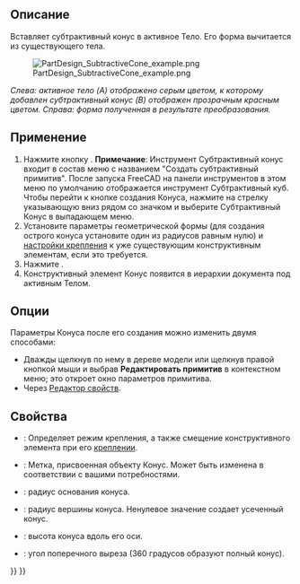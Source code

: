 <languages/>

{{Docnav/ru
|[[PartDesign_SubtractiveSphere/ru|Субтрактивная сфера]]
|[[PartDesign_SubtractiveEllipsoid/ru|Субтрактивный эллипсоид]]
|[[PartDesign_Workbench/ru|Верстак PartDesign]]
|IconL=PartDesign_SubtractiveSphere.svg
|IconR=PartDesign_SubtractiveEllipsoid.svg
|IconC=Workbench_PartDesign.svg
}}

{{GuiCommand/ru
|Name/ru=Субтрактивный конус
|Name=PartDesign_SubtractiveCone
|MenuLocation=Part Design → Создать субтрактивный примитив → Субтрактивный конус
|Workbenches=[[PartDesign_Workbench/ru|PartDesign]]
|Version=0.17
|SeeAlso=[[PartDesign_CompPrimitiveSubtractive/ru|Создать субтрактивный примитив]], [[PartDesign_AdditiveCone/ru|Аддитивный конус]]
}}

==Описание==

Вставляет субтрактивный конус в активное Тело. Его форма вычитается из существующего тела.

[[File:PartDesign_SubtractiveCone_example.png|none]]

''Слева: активное тело (A) отображено серым цветом, к которому добавлен субтрактивный конус (B) отображен прозрачным красным цветом. Справа: форма полученная в результате преобразования.''

==Применение==

# Нажмите кнопку {{Button|[[Image:PartDesign SubtractiveCone.svg|24px]] '''Субтрактивный конус'''}}. '''Примечание''': Инструмент Субтрактивный конус входит в состав меню с названием "Создать субтрактивный примитив". После запуска FreeCAD на панели инструментов в этом меню по умолчанию отображается инструмент Субтрактивный куб. Чтобы перейти к кнопке создания Конуса, нажмите на стрелку указывающую вниз рядом со значком и выберите Субтрактивный Конус в выпадающем меню.
# Установите параметры геометрической формы (для создания острого конуса установите один из радиусов равным нулю) и [[Part_EditAttachment/ru|настройки крепления]] к уже существующим конструктивным элементам, если это требуется.
# Нажмите {{Button|OK}}.
# Конструктивный элемент Конус появится в иерархии документа под активным Телом.

==Опции== 

Параметры Конуса после его создания можно изменить двумя способами:
* Дважды щелкнув по нему в дереве модели или щелкнув правой кнопкой мыши и выбрав '''Редактировать примитив''' в контекстном меню; это откроет окно параметров примитива.
* Через [[Property_editor/ru|Редактор свойств]].

==Свойства==

* {{PropertyData|Attachment}}: Определяет режим крепления, а также смещение конструктивного элемента при его [[Part_EditAttachment/ru|креплении]].
* {{PropertyData|Label}}: Метка, присвоенная объекту Конус. Может быть изменена в соответствии с вашими потребностями.
* {{PropertyData|Radius1}}: радиус основания конуса.
* {{PropertyData|Radius2}}: радиус вершины конуса. Ненулевое значение создает усеченный конус.
* {{PropertyData|Height}}: высота конуса вдоль его оси.
* {{PropertyData|Angle}}: угол поперечного выреза (360 градусов образуют полный конус).


{{Docnav/ru
|[[PartDesign_SubtractiveSphere/ru|Субтрактивная сфера]]
|[[PartDesign_SubtractiveEllipsoid/ru|Субтрактивный эллипсоид]]
|[[PartDesign_Workbench/ru|Верстак PartDesign]]
|IconL=PartDesign_SubtractiveSphere.svg
|IconR=PartDesign_SubtractiveEllipsoid.svg
|IconC=Workbench_PartDesign.svg
}}

{{PartDesign_Tools_navi{{#translation:}}}}
{{Userdocnavi{{#translation:}}}}